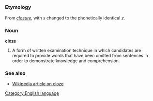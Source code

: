 =={{en}}==
[[Category:English language]]
===Etymology===
From ''[[closure]]'', with ''s'' changed to the phonetically identical ''z''.

===Noun===
'''cloze'''<!--or is this a proper noun?-->

#A form of written examination technique in which candidates are required to provide words that have been omitted from sentences in order to demonstrate knowledge and comprehension.

===See also===
*[[w:Cloze|Wikipedia article on cloze]]